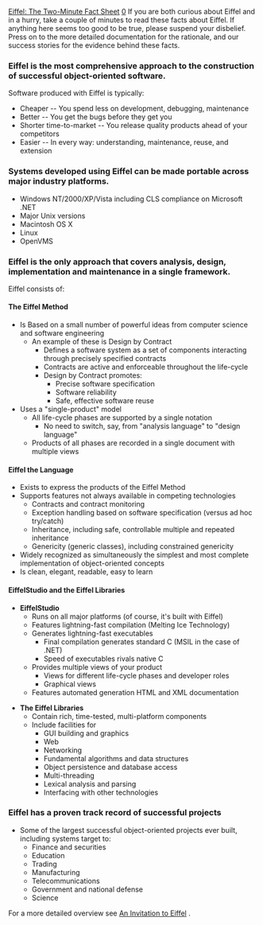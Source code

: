 [[Property:title|Eiffel: The Two-Minute Fact Sheet]]
[[Property:weight|0]]
If you are both curious about Eiffel and in a hurry, take a couple of minutes to read these facts about Eiffel. If anything here seems too good to be true, please suspend your disbelief. Press on to the more detailed documentation for the rationale, and our success stories for the evidence behind these facts.

===Eiffel is the most comprehensive approach to the construction of successful object-oriented software.===

Software produced with Eiffel is typically:

*Cheaper -- You spend less on development, debugging, maintenance
*Better -- You get the bugs before they get you
*Shorter time-to-market -- You release quality products ahead of your competitors
*Easier -- In every way: understanding, maintenance, reuse, and extension

===Systems developed using Eiffel can be made portable across major industry platforms.===

*Windows NT/2000/XP/Vista including CLS compliance on Microsoft .NET
*Major Unix versions
*Macintosh OS X
*Linux
*OpenVMS

===Eiffel is the only approach that covers analysis, design, implementation and maintenance in a single framework.===

Eiffel consists of:

====The Eiffel Method====

*Is Based on a small number of powerful ideas from computer science and software engineering
**An example of these is Design by Contract
***Defines a software system as a set of components interacting through precisely specified contracts
***Contracts are active and enforceable throughout the life-cycle
***Design by Contract promotes:
****Precise software specification
****Software reliability
****Safe, effective software reuse
*Uses a "single-product" model
**All life-cycle phases are supported by a single notation
***No need to switch, say, from "analysis language" to "design language"
**Products of all phases are recorded in a single document with multiple views

====Eiffel the Language====

*Exists to express the products of the Eiffel Method
*Supports features not always available in competing technologies
**Contracts and contract monitoring
**Exception handling based on software specification (versus ad hoc try/catch)
**Inheritance, including safe, controllable multiple and repeated inheritance
**Genericity (generic classes), including constrained genericity
*Widely recognized as simultaneously the simplest and most complete implementation of object-oriented concepts
*Is clean, elegant, readable, easy to learn


====EiffelStudio and the Eiffel Libraries====

*'''EiffelStudio'''
**Runs on all major platforms (of course, it's built with Eiffel)
**Features lightning-fast compilation (Melting Ice Technology)
**Generates lightning-fast executables
***Final compilation generates standard C (MSIL in the case of .NET)
***Speed of executables rivals native C
**Provides multiple views of your product 
***Views for different life-cycle phases and developer roles
***Graphical views
**Features automated generation HTML and XML documentation

*'''The Eiffel Libraries'''
**Contain rich, time-tested, multi-platform components
**Include facilities for
***GUI building and graphics
***Web
***Networking
***Fundamental algorithms and data structures
***Object persistence and database access
***Multi-threading
***Lexical analysis and parsing
***Interfacing with other technologies

===Eiffel has a proven track record of successful projects===

*Some of the largest successful object-oriented projects ever built, including systems target to:
**Finance and securities
**Education
**Trading
**Manufacturing
**Telecommunications
**Government and national defense
**Science

For a more detailed overview see [[Invitation to Eiffel|An Invitation to Eiffel]] . 



